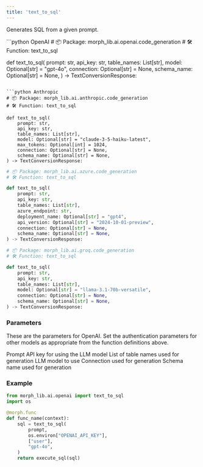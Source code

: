 ```yaml
---
title: 'text_to_sql'
---
```


Generates SQL from a given prompt.

<CodeGroup>
```python OpenAI
# 📦 Package: morph_lib.ai.openai.code_generation
# 🛠️ Function: text_to_sql

def text_to_sql(
    prompt: str,
    api_key: str,
    table_names: List[str],
    model: Optional[str] = "gpt-4o",
    connection: Optional[str] = None,
    schema_name: Optional[str] = None,
) -> TextConversionResponse:
```

```python Anthropic
# 📦 Package: morph_lib.ai.anthropic.code_generation
# 🛠️ Function: text_to_sql

def text_to_sql(
    prompt: str,
    api_key: str,
    table_names: List[str],
    model: Optional[str] = "claude-3-5-haiku-latest",
    max_tokens: Optional[int] = 1024,
    connection: Optional[str] = None,
    schema_name: Optional[str] = None,
) -> TextConversionResponse:
```

```python Azure
# 📦 Package: morph_lib.ai.azure.code_generation
# 🛠️ Function: text_to_sql

def text_to_sql(
    prompt: str,
    api_key: str,
    table_names: List[str],
    azure_endpoint: str,
    deployment_name: Optional[str] = "gpt4",
    api_version: Optional[str] = "2024-10-01-preview",
    connection: Optional[str] = None,
    schema_name: Optional[str] = None,
) -> TextConversionResponse:
```

```python Groq
# 📦 Package: morph_lib.ai.groq.code_generation
# 🛠️ Function: text_to_sql

def text_to_sql(
    prompt: str,
    api_key: str,
    table_names: List[str],
    model: Optional[str] = "llama-3.1-70b-versatile",
    connection: Optional[str] = None,
    schema_name: Optional[str] = None,
) -> TextConversionResponse:
```
</CodeGroup>

### Parameters

These are the parameters for OpenAI. Set the authentication parameters for other models as appropriate from the function definitions above.

<ParamField body="prompt" type="string" required>
Prompt
</ParamField>

<ParamField body="api_key" type="string" required>
API key for using the LLM model
</ParamField>

<ParamField body="table_names" type="list" required>
List of table names used for generation
</ParamField>

<ParamField body="model" type="string" optional>
LLM model to use
</ParamField>

<ParamField body="connection" type="string" optional>
Connection used for generation
</ParamField>

<ParamField body="schema_name" type="string" optional>
Schema name used for generation
</ParamField>

### Example

```python
from morph_lib.ai.openai import text_to_sql
import os

@morph.func
def func_name(context):
    sql = text_to_sql(
		prompt,
		os.environ["OPENAI_API_KEY"],
		["user"],
		"gpt-4o",
	)
	return execute_sql(sql)
```
